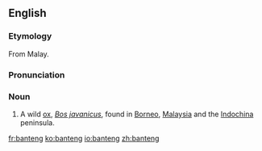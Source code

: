 ==English==
{{wikipedia}}
===Etymology===
From Malay.

===Pronunciation===
{{IPA|/ˈbantɛŋ/}}

===Noun===
{{en-noun}}

#{{mammal}} A wild [[ox]], ''[[Bos javanicus]]'', found in [[Borneo]], [[Malaysia]] and the [[Indochina]] peninsula.

[[fr:banteng]]
[[ko:banteng]]
[[io:banteng]]
[[zh:banteng]]
